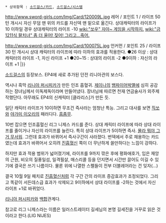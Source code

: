  * 상위항목 : [[소드걸스/카드]], [[소드걸스/시스템]]

http://www.sword-girls.com/Img/Card/120009L.jpg
레어 / 포인트 1 / 라이프 50
턴 개시시 자신 무덤 맨 위의 카드를 자신덱 맨 밑으로 옮긴다. 상대캐릭터의 라이프가 10 이하일 경우 상대캐릭터의 라이프 -10
[[wiki:"쏘우" 자아~ 게임을 시작하지.]] {{{#0000ff 내가 술래. 왜 그래? 재미없게.. 좀 더 즐기게 해주란 말이야! }}}[[wiki:"금 1211식 팔치녀" 좀 더 울어! 짖어! 그리고...죽어.]]

http://www.sword-girls.com/Img/Card/100075L.jpg
언커먼 / 포인트 25 / 라이프 30
턴 개시시 상대 캐릭터의 라이프에 따라 이하의 효과를 적용한다.  ●26 이상 : 상대 캐릭터의 라이프 -1, 자신 라이프 +1 ●20~15 : 상대의 라이프 -2 ●9이하 : 자신의 라이프 +1
{{{#0000ff 더 가져와. 그딴 피 말고. 순혈만 마실 수 있다면. 언제든 너랑 해줄게. 우선 조금 서비스. 이 옷도 네가 내게 입힌거야. 눈돌리지마.}}}|}}

[[소드걸스]]의 등장보스. EP4에 새로 추가된 던전 리니아관의 보스다.

역시나 흑막 [[리니아 퍼시피카]]가 만든 인조 흡혈귀. [[제이나]]의 [[뱀파이어]]박멸에 심히 공감하는 장녀님께서 이독제독이라며 만들어냈다. 장녀님에 따르면 천재 연금술사가 외주제작했단다. 아무래도 EP4의 신캐릭터 [클라리스]가 만든 듯.

일단 캐릭터 라이프가 10이하면 무조건 즉사라는 엄청난 특능. 그리고 대사를 보면 [[직쏘]]와 [[야가미 이오리]]의 패러디다. [[흠좀무]].

10번 잡으면 인조흡혈신 리그 니제스 카드를 준다. 상대 캐릭터 라이프에 따라 상대 라이프를 줄이거나 자신의 라이프를 늘린다. 특히 상대 라이프가 5이하면 즉사. [[몰라 뭐야 그거 무서워]]. 그런데 효과가 바뀌어서 즉사구간이 사라졌다. 번덱에서 주로 채용하는 카드였는데 효과가 바뀌어서 오히려 [[진흡혈신]] 쪽이 더 무난하게 쓸만하다는 느낌이 강하다.

하지만 효과 적용 범위가 넓어졌기에, 라이프를 9까지 깎은 후에 평화애호가, 입은 재앙의 근원, 비오의 질풍일섬, 일격필살, 매스리콜 등을 던지면서 시간만 끌어도 이길 수 있기에 결국은 쓰기 나름이다. 물론 위에 나열한 스펠들이 전부 더블레어라는 건 잊자(...)

결국 10월 9일 패치로 [[진흡혈신]]처럼 각 구간 간의 라이프 증감효과가 조정되었다. 그리고 똑같이 서든데스급 효과가 삭제되고 9이하에서 상대 라이프를 -2하는 것에서 자신 라이프 +1로 바뀌었다. 

[[리니아 퍼시피카]]와 [http://www.sword-girls.co.kr/World/Card/View.aspx?CardNo=200151&NowPage=2&cardEpisode=-1&cardSide=-1&cardKind=-1&cardRarity=7&cardLevel=-1&cardSize=-1&cardArtist=&cardName= 백합]관계다. 

참고로 리그 니제스라는 이름은 일러스트레이터 길세님의 본명 길세진을 거꾸로 읽은 것이라고 한다.(LIG NIJES)
